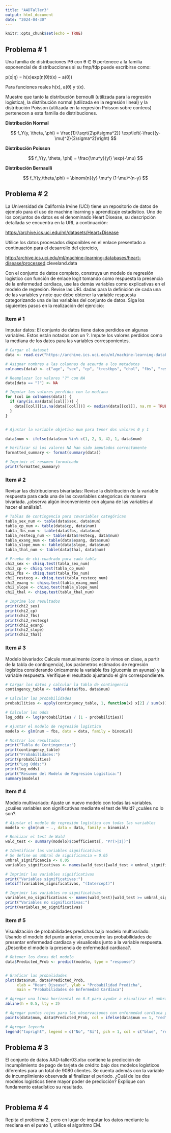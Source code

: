 ```yaml
---
title: "AADTaller3"
output: html_document
date: "2024-04-30"
---
```


```r
knitr::opts_chunk$set(echo = TRUE)
```

## Problema \# 1

Una familia de distribuciones Pθ con θ ∈ Θ pertenece a la familia exponencial de distribucciones si su fmp/fdp puede escribirse como:

p(x\|η) = h(x)exp(η(θ)t(x) − a(θ))

Para funciones reales h(x), a(θ) y t(x).

Muestre que tanto la distribución bernoulli (utilizada para la regresión logística), la distribución normal (utilizada en la regresión lineal) y la distribución Poisson (utilizada en la regresión Poisson sobre conteos) pertenecen a esta familia de distribuciones.

**Distribución Normal**

$$
f_Y(y, \theta, \phi) = \frac{1}{\sqrt{2\pi\sigma^2}} \exp\left(-\frac{(y-\mu)^2}{2\sigma^2}\right)
$$

**Distribución Poisson**

$$
f_Y(y, \theta, \phi) = \frac{\mu^y}{y!} \exp(-\mu)
$$

**Distribución Bernaulli**

$$
f_Y(y,\theta,\phi) = \binom{n}{y} \mu^y (1-\mu)^{n-y}
$$

## Problema \# 2

La Universidad de California Irvine (UCI) tiene un repositorio de datos de ejemplo para el uso de machine learning y aprendizaje estadístico. Uno de los conjuntos de datos es el denominado Heart Disease, su descripción detallada se encuentra en la URL a continuación:

<https://archive.ics.uci.edu/ml/datasets/Heart+Disease>

Utilice los datos procesados disponibles en el enlace presentado a continuación para el desarrollo del ejercicio,

<http://archive.ics.uci.edu/ml/machine-learning-databases/heart-disease/processed>.cleveland.data

Con el conjunto de datos completo, construya un modelo de regresión logístico con función de enlace logit tomando como respuesta la presencia de la enfermedad cardiaca, use las demás variables como explicativas en el modelo de regresión. Revise las URL dadas para la definición de cada una de las variables y note que debe obtener la variable respuesta categorizando una de las variables del conjunto de datos. Siga los siguientes pasos en la realización del ejercicio:

### Item \# 1

Imputar datos: El conjunto de datos tiene datos perdidos en algunas variables. Estos están notados con un ?. Impute los valores perdidos como la mediana de los datos para las variables corresponientes.

```r

# Cargar el dataset
data <- read.csv("https://archive.ics.uci.edu/ml/machine-learning-databases/heart-disease/processed.cleveland.data", header = FALSE)

# Asignar nombres a las columnas de aceurdo a los metadatos
colnames(data) <- c("age", "sex", "cp", "trestbps", "chol", "fbs", "restecg", "thalach", "exang", "oldpeak", "slope", "ca", "thal", "num")

# Reemplazar los valores "?" con NA
data[data == "?"] <- NA

# Imputar los valores perdidos con la mediana
for (col in colnames(data)) {
  if (any(is.na(data[[col]]))) {
    data[[col]][is.na(data[[col]])] <- median(data[[col]], na.rm = TRUE)
  }
}


# Ajustar la variable objetivo num para tener dos valores 0 y 1

data$num <- ifelse(data$num %in% c(1, 2, 3, 4), 1, data$num)

# Verificar si los valores NA han sido imputados correctamente
formatted_summary <- format(summary(data))

# Imprimir el resumen formateado
print(formatted_summary)
```

### Item \# 2

Revisar las distribuciones bivariadas: Revise la distribución de la variable respuesta para cada una de las covariables categoricas de manera bivariada. ¿observa algún inconveniente con alguna de las variables al hacer el análisis?.

```r
# Tablas de contingencia para covariables categóricas
tabla_sex_num <- table(data$sex, data$num)
tabla_cp_num <- table(data$cp, data$num)
tabla_fbs_num <- table(data$fbs, data$num)
tabla_restecg_num <- table(data$restecg, data$num)
tabla_exang_num <- table(data$exang, data$num)
tabla_slope_num <- table(data$slope, data$num)
tabla_thal_num <- table(data$thal, data$num)

# Prueba de chi-cuadrado para cada tabla
chi2_sex <- chisq.test(tabla_sex_num)
chi2_cp <- chisq.test(tabla_cp_num)
chi2_fbs <- chisq.test(tabla_fbs_num)
chi2_restecg <- chisq.test(tabla_restecg_num)
chi2_exang <- chisq.test(tabla_exang_num)
chi2_slope <- chisq.test(tabla_slope_num)
chi2_thal <- chisq.test(tabla_thal_num)

# Imprime los resultados
print(chi2_sex)
print(chi2_cp)
print(chi2_fbs)
print(chi2_restecg)
print(chi2_exang)
print(chi2_slope)
print(chi2_thal)

```

### Item \# 3

Modelo bivariado: Calcule manualmente (como lo vimos en clase, a partir de la tabla de contingencia), los parámetros estimados de regresión logística considerando únicamente la variable fbs (glucemia en ayunas) y la variable respuesta. Verifique el resultado ajustando el glm correspondiente.

```r

# Cargar los datos y calcular la tabla de contingencia
contingency_table <- table(data$fbs, data$num)

# Calcular las probabilidades
probabilities <- apply(contingency_table, 1, function(x) x[2] / sum(x))

# Calcular los odds
log_odds <- log(probabilities / (1 - probabilities))

# Ajustar el modelo de regresión logística 
modelo <- glm(num ~ fbs, data = data, family = binomial)

# Mostrar los resultados
print("Tabla de Contingencia:")
print(contingency_table)
print("Probabilidades:")
print(probabilities)
print("Log Odds:")
print(log_odds)
print("Resumen del Modelo de Regresión Logística:")
summary(modelo)
```

### Item \# 4

Modelo multivariado: Ajuste un nuevo modelo con todas las variables. ¿cuáles variables son significativas mediante el test de Wald? ¿cuáles no lo son?.

```r

# Ajustar el modelo de regresión logística con todas las variables
modelo <- glm(num ~ ., data = data, family = binomial)

# Realizar el test de Wald
wald_test <- summary(modelo)$coefficients[, "Pr(>|z|)"]

# Identificar las variables significativas
# Se define un umbral de significancia = 0.05
umbral_significancia <- 0.05
variables_significativas <- names(wald_test)[wald_test < umbral_significancia]

# Imprimir las variables significativas
print("Variables significativas:")
setdiff(variables_significativas, "(Intercept)")

# Imprimir las variables no significativas
variables_no_significativas <- names(wald_test)[wald_test >= umbral_significancia]
print("Variables no significativas:")
print(variables_no_significativas)
```

### Item \# 5

Visualización de probabilidades predichas bajo modelo multivariado: Usando el modelo del punto anterior, encuentre las probabilidades de presentar enfermedad cardiaca y visualicelas junto a la variable respuesta. ¿Describe el modelo la presencia de enfermedad cardiaca?.

```r

# Obtener los datos del modelo
data$Predicted_Prob <- predict(modelo, type = "response")


# Graficar las probalidades
plot(data$num, data$Predicted_Prob, 
     xlab = "Heart Disease", ylab = "Probabilidad Predicha",
     main = "Probabilidades de Enfermedad Cardíaca")

# Agregar una línea horizontal en 0.5 para ayudar a visualizar el umbral de decisión
abline(h = 0.5, lty = 2)

# Agregar puntos rojos para las observaciones con enfermedad cardíaca y puntos azules para las observaciones sin enfermedad cardíaca
points(data$num, data$Predicted_Prob, col = ifelse(data$num == 1, "red", "blue"))

# Agregar leyenda
legend("topright", legend = c("No", "Sí"), pch = 1, col = c("blue", "red"), bty = "n")
```

## Problema \# 3

El conjunto de datos AAD-taller03.xlsx contiene la predicción de incumplimiento de pago de tarjeta de crédito bajo dos modelos logísticos diferentes para un total de 9080 clientes. Se cuenta además con la variable de incumplimiento observada al finalizar el periodo. ¿Cuál de los dos modelos logísticos tiene mayor poder de predicción? Explique con fundamento estadístico su resultado.

```r



```

## Problema \# 4

Repita el problema 2, pero en lugar de imputar los datos mediante la mediana en el punto 1, utilice el algoritmo EM.

```r
```
